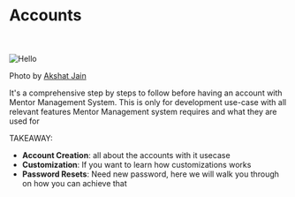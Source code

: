 
# Accounts

<br></br>
<Image src="/images/goggles.jpg" alt="Hello" width={400} height={400} />

Photo by [Akshat Jain](https://unsplash.com/@akshat_worldwide)

It's a comprehensive step by steps to follow before having an account with Mentor Management System. This is only for development use-case with all relevant features Mentor Management system requires and what they are used for 


TAKEAWAY:
- **Account Creation**: all about the accounts with it usecase
- **Customization**: If you want to learn how customizations works
- **Password Resets**: Need new password, here we will walk you through on how you can achieve that
